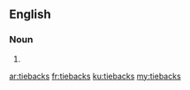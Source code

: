 ==English==

===Noun===
{{head|en}}

# {{plural of|tieback}}

[[ar:tiebacks]]
[[fr:tiebacks]]
[[ku:tiebacks]]
[[my:tiebacks]]